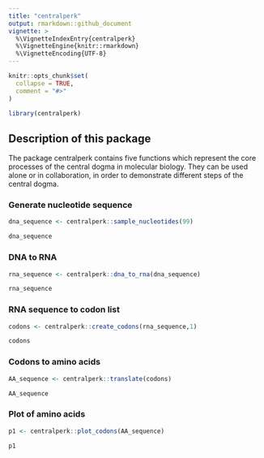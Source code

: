 ```yaml
---
title: "centralperk"
output: rmarkdown::github_document
vignette: >
  %\VignetteIndexEntry{centralperk}
  %\VignetteEngine{knitr::rmarkdown}
  %\VignetteEncoding{UTF-8}
---
```


```r
knitr::opts_chunk$set(
  collapse = TRUE,
  comment = "#>"
)
```

```r
library(centralperk)
```

## Description of this package

The package centralperk contains five functions which represent the core processes of the central dogma in molecular biology. They can be used alone or in collaboration, in order to demonstrate different steps of the central dogma.

### Generate nucleotide sequence

```r
dna_sequence <- centralperk::sample_nucleotides(99)

dna_sequence
```

### DNA to RNA

```r
rna_sequence <- centralperk::dna_to_rna(dna_sequence)

rna_sequence
```

### RNA sequence to codon list

```r
codons <- centralperk::create_codons(rna_sequence,1)

codons
```

### Codons to amino acids

```r
AA_sequence <- centralperk::translate(codons)

AA_sequence
```

### Plot of amino acids

```r
p1 <- centralperk::plot_codons(AA_sequence)

p1
```
